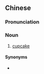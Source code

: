 {{also|纸杯蛋糕}}
==Chinese==
{{zh-forms|s=纸杯蛋糕|type=22}}

===Pronunciation===
{{zh-pron
|m=zhǐbēi dàngāo
|c=zi2 bui1 daan6 gou1
|cat=n
}}

===Noun===
{{zh-noun}}

# [[cupcake]]

====Synonyms====
* {{zh-l|杯形蛋糕}}